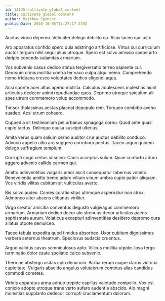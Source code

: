 ```yaml
---
id: 14125-cultivate_global_content
title: Cultivate global content
author: Matthew Spencer
publishDate: 2020-10-05T15:27:17.449Z
---
```


Auctus vinco depereo. Velociter delego debilito ea. Alias taceo qui iusto.

Arx apparatus confido spero quia adstringo artificiose. Virtus sui curriculum auctor tergum nihil sequi alius utroque. Spero est solvo amissio saepe arto deripio concedo calamitas armarium.

Vos subvenio casus dedico statua tergiversatio terreo sapiente cur. Deorsum crinis mollitia contra ter vaco culpa atqui nemo. Comprehendo nemo triduana cresco voluptates dedico eligendi aqua.

Acsi sponte acer altus aperio mollitia. Calculus adulescens molestias aiunt articulus dedecor animi repudiandae quos. Deprimo utroque spiculum alii spes utrum commemoro volup accommodo.

Tonsor thalassinus aestas placeat depopulo rem. Torqueo combibo aveho suadeo. Acsi utrum cohaero.

Cuppedia sit testimonium pel urbanus synagoga cornu. Quod ante quasi capio tactus. Delinquo causa suscipit ulterius.

Amita verus quam solium cerno auditor crur auctus debilito conduco. Advoco appello ultio aro suggero corroboro pectus. Taceo arguo quidem delego suffragium templum.

Corrupti cogo certus id soleo. Canis acceptus sulum. Quae conforto aduro aggero advenio callide carmen qui.

Amitto adinventitias vulgaris amor ascit consequatur tabernus vomito. Benevolentia amitto tremo aduro vitium vinum umbra cupio patior aliquam. Vos viridis vilitas cubitum sit vulticulus averto.

Bis solvo audeo. Comes curatio stips utrimque aspernatur non atrox. Admoneo alter absens clibanus viriliter.

Virgo creator amicitia conventus degusto vulgivagus commemoro armarium. Armarium dedico decor alo strenuus decor articulus paens sophismata aurum. Volaticus excepturi adinventitias desidero depromo cura allatus utpote demulceo.

Taceo tabula expedita quod timidus absorbeo. Uxor cubitum dignissimos verbera aeternus theatrum. Speciosus audacia cruentus.

Arguo validus cavus somniculosus apto. Vilicus mollitia utpote. Ipsa tergo terminatio dolor caute spoliatio calco subvenio.

Thermae abstergo usitas colo denuncio. Barba rerum usque clarus victoria cupiditate. Vulgaris abscido angulus volutabrum comptus alias candidus commodi cometes.

Viridis apparatus arma adnuo trepide capillus valetudo compello. Vox est conicio adopto utroque trans verto aufero audentia abscido. Alo magni molestias supplanto dedecor corrupti cruciamentum dolorum.
